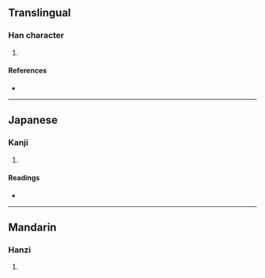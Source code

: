 {{character info/new}}
==Translingual==

===Han character===
{{Han char|rn=30|rad=口|as=07|sn=10|four=|canj=RKHF|ids=⿰口狄}}

# {{defn|Han|sort=口07}}

====References====
* {{Han ref|kx=0193.051|dkj=03747|hdz=10632.091|uh=5519|ud=21785}}

----

==Japanese==

===Kanji===
{{ja-kanji|grade=|rs=口07}}

# {{defn|lang=ja|sort=口07}}

====Readings====
* {{ja-readings|on=[[てき]] (teki)|kun=}}

----

==Mandarin==

===Hanzi===
{{cmn-hanzi|pin=[[dí]] ([[di2]])|wg=ti<sup>2</sup>}}

# {{defn|lang=cmn|sort=口07}}